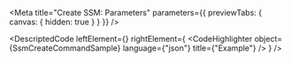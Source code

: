 
<Meta title="Create SSM: Parameters" parameters={{ previewTabs: { canvas: { hidden: true } } }} />

<DescriptedCode
  leftElement={<SsmCreateCommandDesc />}
  rightElement={
    <CodeHighlighter
      object={SsmCreateCommandSample}
      language={"json"}
      title={"Example"}
    />
  }
/>
